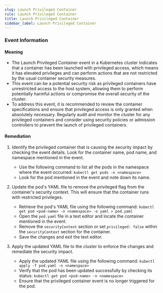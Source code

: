 ```yaml
--- 
slug: Launch Privileged Container
rule: Launch Privileged Container
title: Launch Privileged Container
sidebar_label: Launch Privileged Container
---
```

                   
### Event Information

#### Meaning

- The Launch Privileged Container event in a Kubernetes cluster indicates that a container has been launched with privileged access, which means it has elevated privileges and can perform actions that are not restricted by the usual container security measures.
- This event can be a potential security risk as privileged containers have unrestricted access to the host system, allowing them to perform potentially harmful actions or compromise the overall security of the cluster.
- To address this event, it is recommended to review the container specifications and ensure that privileged access is only granted when absolutely necessary. Regularly audit and monitor the cluster for any privileged containers and consider using security policies or admission controllers to prevent the launch of privileged containers.

#### Remediation

1. Identify the privileged container that is causing the security impact by checking the event details. Look for the container name, pod name, and namespace mentioned in the event.
   - Use the following command to list all the pods in the namespace where the event occurred: `kubectl get pods -n <namespace>`
   - Look for the pod mentioned in the event and note down its name.

2. Update the pod's YAML file to remove the privileged flag from the container's security context. This will ensure that the container runs with restricted privileges.
   - Retrieve the pod's YAML file using the following command: `kubectl get pod <pod-name> -n <namespace> -o yaml > pod.yaml`
   - Open the `pod.yaml` file in a text editor and locate the container mentioned in the event.
   - Remove the `securityContext` section or set `privileged: false` within the `securityContext` section for the container.
   - Save the changes and exit the text editor.

3. Apply the updated YAML file to the cluster to enforce the changes and remediate the security impact.
   - Apply the updated YAML file using the following command: `kubectl apply -f pod.yaml -n <namespace>`
   - Verify that the pod has been updated successfully by checking its status: `kubectl get pod <pod-name> -n <namespace>`
   - Ensure that the privileged container event is no longer triggered for the pod.


 